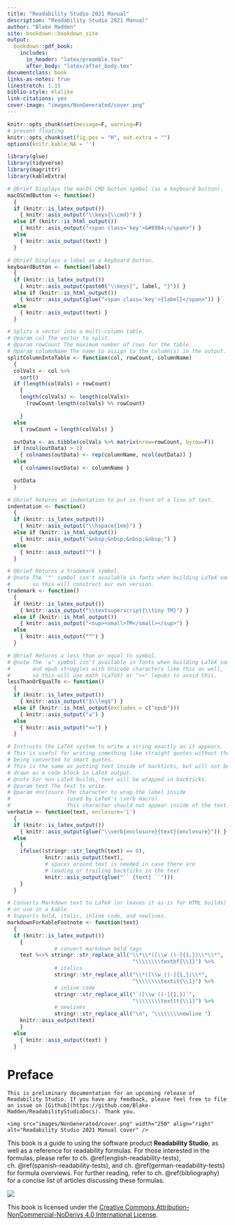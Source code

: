 --- 
title: "Readability Studio 2021 Manual"
description: "Readability Studio 2021 Manual"
author: "Blake Madden"
site: bookdown::bookdown_site
output:
  bookdown::pdf_book:
    includes:
      in_header: "latex/preamble.tex"
      after_body: "latex/after_body.tex"
documentclass: book
links-as-notes: true
linestretch: 1.15
biblio-style: mlalike
link-citations: yes
cover-image: "images/NonGenerated/cover.png"
---

```{r, include=FALSE}
knitr::opts_chunk$set(message=F, warning=F)
# prevent floating
knitr::opts_chunk$set(fig.pos = "H", out.extra = "")
options(knitr.kable.NA = '')

library(glue)
library(tidyverse)
library(magrittr)
library(kableExtra)

# @brief Displays the macOS CMD button symbol (as a keyboard button).
macOSCmdButton <- function()
  {
  if (knitr::is_latex_output())
    { knitr::asis_output("\\keys{\\cmd}") }
  else if (knitr::is_html_output())
    { knitr::asis_output("<span class='key'>&#8984;</span>") }
  else
    { knitr::asis_output(text) }
  }

# @brief Displays a label as a keyboard button.
keyboardButton <- function(label)
  {
  if (knitr::is_latex_output())
    { knitr::asis_output(paste0("\\keys{", label, "}")) }
  else if (knitr::is_html_output())
    { knitr::asis_output(glue("<span class='key'>{label}</span>")) }
  else
    { knitr::asis_output(text) }
  }

# Splits a vector into a multi-column table.
# @param col The vector to split.
# @param rowCount The maximum number of rows for the table.
# @param columnName The name to assign to the column(s) in the output.
splitColumnIntoTable <- function(col, rowCount, columnName)
  {
  colVals <- col %>%
    sort()
  if (length(colVals) > rowCount)
    {
    length(colVals) <- length(colVals)+
      (rowCount-length(colVals) %% rowCount)

    }
  else
    { rowCount = length(colVals) }

  outData <- as.tibble(colVals %>% matrix(nrow=rowCount, byrow=F))
  if (ncol(outData) > 1)
    { colnames(outData) <- rep(columnName, ncol(outData)) }
  else
    { colnames(outData) <- columnName }

  outData
  }

# @brief Returns an indentation to put in front of a line of text.
indentation <- function()
  {
  if (knitr::is_latex_output())
    { knitr::asis_output("\\hspace{1em}") }
  else if (knitr::is_html_output())
    { knitr::asis_output("&nbsp;&nbsp;&nbsp;&nbsp;") }
  else
    { knitr::asis_output("") }
  }

# @brief Returns a trademark symbol.
# @note The '™' symbol isn't available in fonts when building LaTeX sometimes,
#       so this will construct our own version.
trademark <- function()
  {
  if (knitr::is_latex_output())
    { knitr::asis_output("\\textsuperscript{\\tiny TM}") }
  else if (knitr::is_html_output())
    { knitr::asis_output("<sup><small>TM</small></sup>") }
  else
    { knitr::asis_output("™") }
  }

# @brief Returns a less than or equal to symbol.
# @note The '≤' symbol isn't available in fonts when building LaTeX sometimes,
#       and epub struggles with Unicode characters like this as well,
#       so this will use math (LaTeX) or "<=" (epub) to avoid this.
lessThanOrEqualTo <- function()
  {
  if (knitr::is_latex_output())
    { knitr::asis_output("$\\leq$") }
  else if (knitr::is_html_output(excludes = c("epub")))
    { knitr::asis_output("≤") }
  else
    { knitr::asis_output("<=") }
  }

# Instructs the LaTeX system to write a string exactly as it appears.
# This is useful for writing something like straight quotes without them
# being converted to smart quotes.
# This is the same as putting text inside of backticks, but will not be
# drawn as a code block in LaTeX output.
# @note For non-LaTeX builds, text will be wrapped in backticks.
# @param text The text to write.
# @param enclosure The character to wrap the label inside
#                  (used by LaTeX's \verb macro).
#                  This character should not appear inside of the text.
verbatim <- function(text, enclosure='|')
  {
  if (knitr::is_latex_output())
    { knitr::asis_output(glue("\\verb{enclosure}{text}{enclosure}")) }
  else
    {
    ifelse((stringr::str_length(text) == 0),
            knitr::asis_output(text),
            # spaces around text is needed in case there are
            # leading or trailing backticks in the text
            knitr::asis_output(glue("`` {text} ``")))
    }
  }

# Converts Markdown text to LaTeX (or leaves it as-is for HTML builds) for kableExtra footnotes
# or use in a kable.
# Supports bold, italic, inline code, and newlines.
markdownForKableFootnote <- function(text)
  {
  if (knitr::is_latex_output())
    {
               # convert markdown bold tags
    text %<>% stringr::str_replace_all("\\*\\*([\\w ()-]{1,})\\*\\*",
                                        "\\\\\\\\textbf{\\1}") %>%
               # italics
               stringr::str_replace_all("\\*([\\w ()-]{1,})\\*",
                                        "\\\\\\\\textit{\\1}") %>%
               # inline code
               stringr::str_replace_all("`([\\w ()-]{1,})`",
                                        "\\\\\\\\texttt{\\1}") %>%
               # newlines
               stringr::str_replace_all("\n", "\\\\\\\\newline ")
    knitr::asis_output(text)
    }
  else
    { knitr::asis_output(text) }
  }
```

# Preface {#cover .unnumbered}

```{block, type='notesection'}
This is preliminary documentation for an upcoming release of Readability Studio. If you have any feedback, please feel free to file an issue on [Github](https://github.com/Blake-Madden/ReadabilityStudioDocs). Thank you.
```

```{asis, echo=!knitr::is_latex_output()}
<img src="images/NonGenerated/cover.png" width="250" align="right" alt="Readability Studio 2021 Manual cover" />
```

This book is a guide to using the software product **Readability Studio**, as well as a reference for readability formulas. For those interested in the formulas, please refer to ch. \@ref(english-readability-tests), ch. \@ref(spanish-readability-tests), and ch. \@ref(german-readability-tests) for formula overviews. For further reading, refer to ch. \@ref(bibliography) for a concise list of articles discussing these formulas.

![](images/NonGenerated/CC_BY-NC-ND.png)

This book is licensed under the [Creative Commons Attribution-NonCommercial-NoDerivs 4.0 International License](https://creativecommons.org/licenses/by-nc-nd/4.0/).
